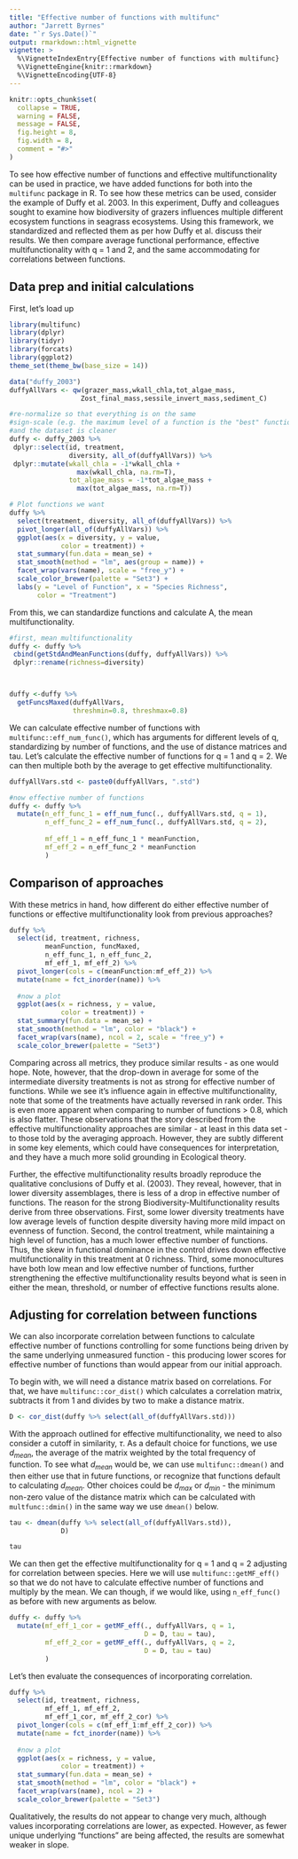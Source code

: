 ```yaml
---
title: "Effective number of functions with multifunc"
author: "Jarrett Byrnes"
date: "`r Sys.Date()`"
output: rmarkdown::html_vignette
vignette: >
  %\VignetteIndexEntry{Effective number of functions with multifunc}
  %\VignetteEngine{knitr::rmarkdown}
  %\VignetteEncoding{UTF-8}
---
```


```r
knitr::opts_chunk$set(
  collapse = TRUE,
  warning = FALSE,
  message = FALSE,
  fig.height = 8,
  fig.width = 8,
  comment = "#>"
)
```

To see how effective number of functions and effective multifunctionality can be used in practice, we have added functions for both into the `multifunc` package in R. To see how these metrics can be used, consider the example of Duffy et al. 2003. In this experiment, Duffy and colleagues sought to examine how biodiversity of grazers influences multiple different ecosystem functions in seagrass ecosystems. Using this framework, we standardized and reflected them as per how Duffy et al. discuss their results. We then compare average functional performance, effective multifunctionality with q = 1 and 2, and the same accommodating for correlations between functions.


## Data prep and initial calculations

First, let's load up 

```r

library(multifunc)
library(dplyr)
library(tidyr)
library(forcats)
library(ggplot2)
theme_set(theme_bw(base_size = 14))

data("duffy_2003")
duffyAllVars <- qw(grazer_mass,wkall_chla,tot_algae_mass,
                  Zost_final_mass,sessile_invert_mass,sediment_C)

#re-normalize so that everything is on the same 
#sign-scale (e.g. the maximum level of a function is the "best" function)
#and the dataset is cleaner
duffy <- duffy_2003 %>%
 dplyr::select(id, treatment, 
               diversity, all_of(duffyAllVars)) %>%
 dplyr::mutate(wkall_chla = -1*wkall_chla + 
                 max(wkall_chla, na.rm=T),
               tot_algae_mass = -1*tot_algae_mass + 
                 max(tot_algae_mass, na.rm=T)) 

# Plot functions we want
duffy %>% 
  select(treatment, diversity, all_of(duffyAllVars)) %>%
  pivot_longer(all_of(duffyAllVars)) %>%
  ggplot(aes(x = diversity, y = value, 
             color = treatment)) +
  stat_summary(fun.data = mean_se) +
  stat_smooth(method = "lm", aes(group = name)) +
  facet_wrap(vars(name), scale = "free_y") +
  scale_color_brewer(palette = "Set3") +
  labs(y = "Level of Function", x = "Species Richness",
       color = "Treatment")
```

From this, we can standardize functions and calculate A, the mean multifunctionality.

```r
#first, mean multifunctionality
duffy <- duffy %>%
 cbind(getStdAndMeanFunctions(duffy, duffyAllVars)) %>%
 dplyr::rename(richness=diversity)



duffy <-duffy %>%
  getFuncsMaxed(duffyAllVars,
                threshmin=0.8, threshmax=0.8)
```

We can calculate effective number of functions with `multifunc::eff_num_func()`, which has arguments for different levels of q, standardizing by number of functions, and the use of distance matrices and tau. Let's calculate the effective number of functions for q = 1 and q = 2. We can then multiple both by the average to get effective multifunctionality.

```r
duffyAllVars.std <- paste0(duffyAllVars, ".std")

#now effective number of functions
duffy <- duffy %>%
  mutate(n_eff_func_1 = eff_num_func(., duffyAllVars.std, q = 1),
         n_eff_func_2 = eff_num_func(., duffyAllVars.std, q = 2),
         
         mf_eff_1 = n_eff_func_1 * meanFunction,
         mf_eff_2 = n_eff_func_2 * meanFunction
         )
```

## Comparison of approaches

With these metrics in hand, how different do either effective number of functions or effective multifunctionality look from previous approaches? 

```r
duffy %>%
  select(id, treatment, richness,
         meanFunction, funcMaxed,
         n_eff_func_1, n_eff_func_2,
         mf_eff_1, mf_eff_2) %>%
  pivot_longer(cols = c(meanFunction:mf_eff_2)) %>%
  mutate(name = fct_inorder(name)) %>%
  
  #now a plot
  ggplot(aes(x = richness, y = value,
             color = treatment)) +
  stat_summary(fun.data = mean_se) +
  stat_smooth(method = "lm", color = "black") +
  facet_wrap(vars(name), ncol = 2, scale = "free_y") +
  scale_color_brewer(palette = "Set3") 
```

Comparing across all metrics, they produce similar results - as one would hope. Note, however, that the drop-down in average for some of the intermediate diversity treatments is not as strong for effective number of functions. While we see it's influence again in effective multifunctionality, note that some of the treatments have actually reversed in rank order. This is even more apparent when comparing to number of functions > 0.8, which is also flatter. These observations that the story described from the effective multifunctionality approaches are similar - at least in this data set - to those told by the averaging approach. However, they are subtly different in some key elements, which could have consequences for interpretation, and they have a much more solid grounding in Ecological theory.

Further, the effective multifunctionality results broadly reproduce the qualitative conclusions of Duffy et al. (2003). They reveal, however, that in lower diversity assemblages, there is less of a drop in effective number of functions. The reason for the strong Biodiversity-Multifunctionality results derive from three observations. First,  some lower diversity treatments have low average levels of function despite diversity having more mild impact on evenness of function. Second, the control treatment, while maintaining a high level of function, has a much lower effective number of functions. Thus, the skew in functional dominance in the control drives down effective multifunctionality in this treatment at 0 richness. Third, some monocultures have both low mean and low effective number of functions, further strengthening the effective multifunctionality results beyond what is seen in either the mean, threshold, or number of effective functions results alone.


## Adjusting for correlation between functions

We can also incorporate correlation between functions to calculate effective number of functions controlling for some functions being driven by the same underlying unmeasured function - this producing lower scores for effective number of functions than would appear from our initial approach.


To begin with, we will need a distance matrix based on correlations. For that, we have `multifunc::cor_dist()` which calculates a correlation matrix, subtracts it from 1 and divides by two to make a distance matrix.

```r
D <- cor_dist(duffy %>% select(all_of(duffyAllVars.std)))
```

With the approach outlined for effective multifunctionality, we need to also consider a cutoff in similarity, $\tau$. As a default choice for functions, we use $d_{mean}$, the average of the matrix weighted by the total frequency of function. To see what $d_{mean}$ would be, we can use `multifunc::dmean()` and then either use that in future functions, or recognize that functions default to calculating $d_{mean}$. Other choices could be $d_{max}$ or $d_{min}$ - the minimum non-zero value of the distance matrix which can be calculated with `multfunc::dmin()` in the same way we use `dmean()` below.

```r
tau <- dmean(duffy %>% select(all_of(duffyAllVars.std)),
             D)

tau
```

We can then get the effective multifunctionality for q = 1 and q = 2 adjusting for correlation between species. Here we will use `multifunc::getMF_eff()` so that we do not have to calculate effective number of functions and multiply by the mean. We can though, if we would like, using `n_eff_func()` as before with new arguments as below.

```r
duffy <- duffy %>%
  mutate(mf_eff_1_cor = getMF_eff(., duffyAllVars, q = 1, 
                                  D = D, tau = tau),
         mf_eff_2_cor = getMF_eff(., duffyAllVars, q = 2,
                                  D = D, tau = tau)
         )
```

Let's then evaluate the consequences of incorporating correlation.

```r
duffy %>%
  select(id, treatment, richness,
         mf_eff_1, mf_eff_2,
         mf_eff_1_cor, mf_eff_2_cor) %>%
  pivot_longer(cols = c(mf_eff_1:mf_eff_2_cor)) %>%
  mutate(name = fct_inorder(name)) %>%
  
  #now a plot
  ggplot(aes(x = richness, y = value,
             color = treatment)) +
  stat_summary(fun.data = mean_se) +
  stat_smooth(method = "lm", color = "black") +
  facet_wrap(vars(name), ncol = 2) +
  scale_color_brewer(palette = "Set3") 

```

Qualitatively, the results do not appear to change very much, although values incorporating correlations are lower, as expected. However, as fewer unique underlying "functions" are being affected, the results are somewhat weaker in slope.
